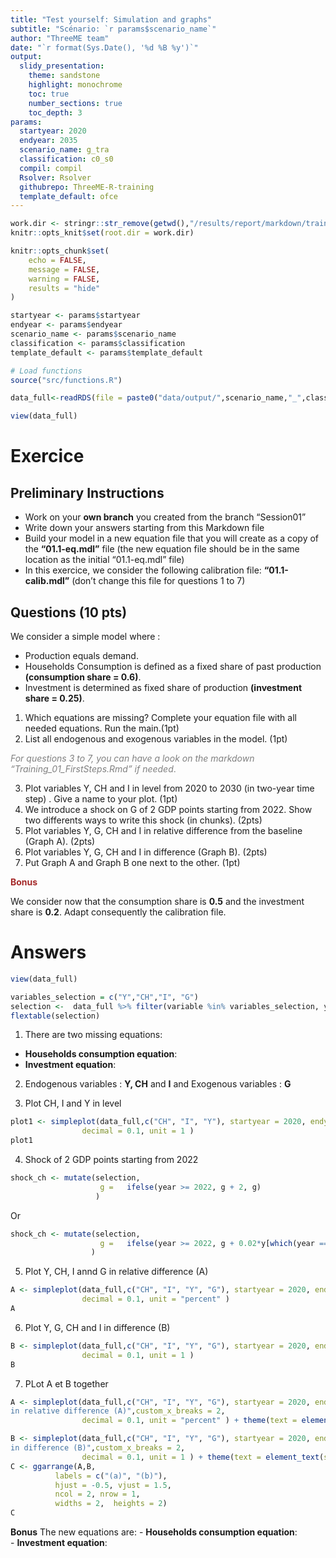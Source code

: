 ```yaml
---
title: "Test yourself: Simulation and graphs"
subtitle: "Scénario: `r params$scenario_name`"
author: "ThreeME team"
date: "`r format(Sys.Date(), '%d %B %y')`"
output:
  slidy_presentation: 
    theme: sandstone
    highlight: monochrome
    toc: true
    number_sections: true
    toc_depth: 3
params:
  startyear: 2020
  endyear: 2035
  scenario_name: g_tra
  classification: c0_s0
  compil: compil
  Rsolver: Rsolver
  githubrepo: ThreeME-R-training
  template_default: ofce
---
```


```r

work.dir <- stringr::str_remove(getwd(),"/results/report/markdown/training")
knitr::opts_knit$set(root.dir = work.dir)

knitr::opts_chunk$set(
	echo = FALSE,
	message = FALSE,
	warning = FALSE,
	results = "hide"
)
```

```r

startyear <- params$startyear
endyear <- params$endyear
scenario_name <- params$scenario_name
classification <- params$classification
template_default <- params$template_default

```


```r

# Load functions
source("src/functions.R")


```


```r

data_full<-readRDS(file = paste0("data/output/",scenario_name,"_",classification,".rds"))

view(data_full)

```


# Exercice

## Preliminary Instructions
- Work on your **own branch** you created from the branch "Session01"
- Write down your answers starting from this Markdown file 
- Build your model in a new equation file that you will create as a copy of the **"01.1-eq.mdl"** file (the new equation file should be in the same location as the initial "01.1-eq.mdl" file)
- In this exercice, we consider the following calibration file: **"01.1-calib.mdl"** (don't change this file for questions 1 to 7)

## Questions (10 pts)

We consider a simple model where :

- Production equals demand. 
- Households Consumption is defined as a fixed share of past production **(consumption share = 0.6)**. 
- Investment is determined as fixed share of production **(investment share = 0.25)**.

1. Which equations are missing? Complete your equation file with all needed equations. Run the main.(1pt)
2. List all endogenous and exogenous variables in the model. (1pt)

<span style="color: grey;">*For questions 3 to 7, you can have a look on the markdown "Training_01_FirstSteps.Rmd" if needed*.</span>


3. Plot variables Y, CH and I in level from 2020 to 2030 (in two-year time step) . Give a name to your plot. (1pt)
4. We introduce a shock on G of 2 GDP points starting from 2022. Show two differents ways to write this shock (in chunks). (2pts)
5. Plot variables Y, G, CH and I in relative difference from the baseline (Graph A). (2pts)
6. Plot variables Y, G, CH and I in difference (Graph B). (2pts)
7. Put Graph A and Graph B one next to the other. (1pt)

 
<span style="color: brown;">**Bonus**</span>

We consider now that the consumption share is **0.5** and the investment share is **0.2**. Adapt consequently the calibration file.   


# Answers
```r
view(data_full)
```

```r
variables_selection = c("Y","CH","I", "G")
selection <-  data_full %>% filter(variable %in% variables_selection, year %in% c(endyear)) %>% select(-sector, -commodity, -year) %>% arrange(variable)
flextable(selection)
```


1. There are two missing equations:   
- **Households consumption equation**:     
\begin{equation}
CH = 0.6* Y_{t-1}
\end{equation}
- **Investment equation**:   
\begin{equation}
I = 0.25* Y
\end{equation}

2. Endogenous variables : **Y, CH** and **I** and Exogenous variables : **G**     

3. Plot CH, I and Y in level       
```r
plot1 <- simpleplot(data_full,c("CH", "I", "Y"), startyear = 2020, endyear= 2030,  transformation = "level", titleplot = "Production, Investment and Households consumption in level",custom_x_breaks = 2,
                decimal = 0.1, unit = 1 )
plot1
```

4. Shock of 2 GDP points starting from 2022          
```r
shock_ch <- mutate(selection,
                    g =   ifelse(year >= 2022, g + 2, g)
                   )
```
Or    
```r
shock_ch <- mutate(selection,
                    g =   ifelse(year >= 2022, g + 0.02*y[which(year == baseyear)], g)
                  )
```

5. Plot Y, CH, I annd G in relative difference (A)        
```r
A <- simpleplot(data_full,c("CH", "I", "Y", "G"), startyear = 2020, endyear= 2030,  transformation = "reldiff", titleplot = "GDP and its components in relative difference (A)",custom_x_breaks = 2,
                decimal = 0.1, unit = "percent" )
A
```
 
6. Plot Y, G, CH and I in difference (B)        
```r
B <- simpleplot(data_full,c("CH", "I", "Y", "G"), startyear = 2020, endyear= 2030,  transformation = "diff", titleplot = "GDP and its components in relative difference (B)",custom_x_breaks = 2,
                decimal = 0.1, unit = 1 )
B
```

7. PLot A et B together       
```r
A <- simpleplot(data_full,c("CH", "I", "Y", "G"), startyear = 2020, endyear= 2030,  transformation = "reldiff", titleplot = "GDP and its components 
in relative difference (A)",custom_x_breaks = 2,
                decimal = 0.1, unit = "percent" ) + theme(text = element_text(size = 10))

B <- simpleplot(data_full,c("CH", "I", "Y", "G"), startyear = 2020, endyear= 2030,  transformation = "diff", titleplot =  "   GDP and its components 
in difference (B)",custom_x_breaks = 2,
                decimal = 0.1, unit = 1 ) + theme(text = element_text(size = 10))
C <- ggarrange(A,B,
          labels = c("(a)", "(b)"),
          hjust = -0.5, vjust = 1.5,
          ncol = 2, nrow = 1,
          widths = 2,  heights = 2)
C

```

**Bonus**
The new equations are:
- **Households consumption equation**:     
\begin{equation}
CH = 0.5* Y_{t-1}
\end{equation}
- **Investment equation**:   
\begin{equation}
I = 0.2* Y
\end{equation}
